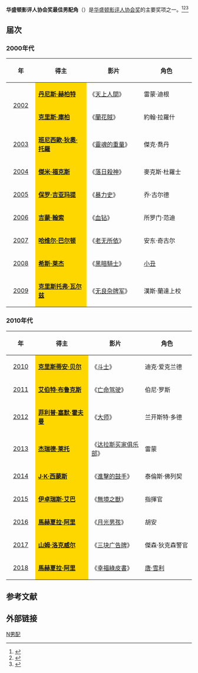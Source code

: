 {{Update|time=2021-12-31T18:26:48+00:00}}
{{noteTA
|G1=Movie
|G2=Show
}}
'''华盛顿影评人协会奖最佳男配角'''（{{lang-en|'''Washington D.C. Area Film Critics Association Award for Best Supporting Actor'''}}）是[[华盛顿特区影评人协会|华盛顿影评人协会奖]]的主要奖项之一。<ref>{{cite web |url=http://yule.sohu.com/20131210/n391544835.shtml |title=华盛顿影评人协会奖揭晓 《为奴十二年》获六奖 |accessdate=2013 |publisher=搜狐网 |work= |language=zh-hans |archive-date=2014-03-29 |archive-url=https://web.archive.org/web/20140329214520/http://yule.sohu.com/20131210/n391544835.shtml |dead-url=no }}</ref><ref>{{cite web |url=http://ent.163.com/12/1212/16/8IHN7E2A00034QN3.html |title=华盛顿影评人协会奖揭晓 《猎杀本拉登》获3奖 |accessdate=2012 |publisher=网易 |work= |language=zh-hans |archive-date=2014-03-29 |archive-url=https://web.archive.org/web/20140329185417/http://ent.163.com/12/1212/16/8IHN7E2A00034QN3.html |dead-url=no }}</ref><ref>{{cite web|url=http://ent.qq.com/a/20111206/000107.htm|title=华盛顿特区影评人协会揭晓 《艺术家》再次折桂|accessdate=2011|publisher=腾讯网|work=|language=zh-hans|deadurl=yes|archiveurl=https://web.archive.org/web/20161110142222/http://ent.qq.com/a/20111206/000107.htm|archivedate=2016-11-10}}</ref>

== 届次 ==
=== 2000年代 ===
{| class="wikitable" width="95%" cellpadding="5"
|-
!width="100"|年
!width="300"|得主
!width="300"|影片
!width="300"|角色
|-
|rowspan="2" style="text-align:center;"| [[第1届华盛顿影评人协会奖|2002]] || style="background:#FFD700;" | '''[[丹尼斯·赫柏特|丹尼斯·赫柏特]]''' || 《[[天上人間_(2002年電影)|天上人間]]》 || 雷蒙·迪根
|-
| style="background:#FFD700;" | '''[[克里斯·庫柏|克里斯·庫柏]]''' || 《[[蘭花賊|蘭花賊]]》 || 約翰·拉羅什
|-
|style="text-align:center;"| [[第2届华盛顿影评人协会奖|2003]] || style="background:#FFD700;" | '''[[班尼西歐·狄奧·托羅|班尼西歐·狄奧·托羅]]''' || 《[[靈魂的重量|靈魂的重量]]》 || 傑克·喬丹 
|-
|style="text-align:center;"| [[第3届华盛顿影评人协会奖|2004]] || style="background:#FFD700;" | '''[[傑米·福克斯|傑米·福克斯]]''' || 《[[落日殺神|落日殺神]]》 || 麥克斯·杜羅士
|-
|style="text-align:center;"| [[第4届华盛顿影评人协会奖|2005]] || style="background:#FFD700;" | '''[[保罗·吉亚玛提|保罗·吉亚玛提]]''' || 《[[暴力史|暴力史]]》 ||  乔·古尔德
|-
|style="text-align:center;"| [[第5届华盛顿影评人协会奖|2006]] || style="background:#FFD700;" | '''[[杰曼·翰苏|吉蒙·翰索]]''' || 《[[血鑽_(電影)|血钻]]》 ||  所罗门·范迪
|-
|style="text-align:center;"| [[第6届华盛顿影评人协会奖|2007]] || style="background:#FFD700;" | '''[[哈維爾·巴登|哈维尔·巴尔顿]]''' || 《[[老无所依|老无所依]]》 ||  安东·奇古尔
|-
|style="text-align:center;"| [[第7届华盛顿影评人协会奖|2008]] ||  style="background:#FFD700;" | '''[[希斯·莱杰|希斯·莱杰]]''' || 《[[黑暗騎士|黑暗騎士]]》 || [[小丑_(角色)|小丑]]
|-
|style="text-align:center;"| [[第8届华盛顿影评人协会奖|2009]] ||  style="background:#FFD700;" |'''[[克里斯托弗·瓦尔兹|克里斯托弗·瓦尔兹]]''' || 《[[无良杂牌军|无良杂牌军]]》 || 漢斯·蘭達上校
|}

=== 2010年代 ===
{| class="wikitable" width="95%" cellpadding="5"
|-
!width="100"|年
!width="300"|得主
!width="300"|影片
!width="300"|角色
|-
|style="text-align:center;"| [[第9届华盛顿影评人协会奖|2010]] ||  style="background:#FFD700;" | '''[[克里斯蒂安·贝尔|克里斯蒂安·贝尔]]''' || 《[[燃燒鬥魂|斗士]]》 ||  迪克·爱克兰德
|-
|style="text-align:center;"| [[第10届华盛顿影评人协会奖|2011]] ||  style="background:#FFD700;" | '''[[艾伯特·布鲁克斯|艾伯特·布鲁克斯]]''' ||《[[亡命驾驶|亡命驾驶]]》 ||  伯尼·罗斯
|-
|style="text-align:center;"| [[第11届华盛顿影评人协会奖|2012]] ||  style="background:#FFD700;" | '''[[菲利普·塞默·霍夫曼|菲利普·塞默·霍夫曼]]'''|| 《[[大师_(电影)|大师]]》 || 兰开斯特·多德
|-
|style="text-align:center;"| [[第12届华盛顿影评人协会奖|2013]] || style="background:#FFD700;" | '''[[杰瑞德·莱托|杰瑞德·莱托]]'''|| 《[[达拉斯买家俱乐部|达拉斯买家俱乐部]]》  ||雷蒙 
|-
|style="text-align:center;"| [[第13届华盛顿影评人协会奖|2014]] || style="background:#FFD700;" | '''[[J·K·西蒙斯|J·K·西蒙斯]]'''|| 《[[進擊的鼓手|進擊的鼓手]]》  ||泰倫斯·佛列契
|-
|style="text-align:center;"| [[第14届华盛顿影评人协会奖|2015]] || style="background:#FFD700;" | '''[[伊卓瑞斯·艾巴|伊卓瑞斯·艾巴]]'''|| 《[[無境之獸|無境之獸]]》  ||指揮官
|-
|style="text-align:center;"| [[第15届华盛顿影评人协会奖|2016]] || style="background:#FFD700;" | '''[[馬赫夏拉·阿里|馬赫夏拉·阿里]]'''|| 《[[月光男孩|月光男孩]]》  || 胡安
|-
|style="text-align:center;"| [[第16届华盛顿影评人协会奖|2017]] || style="background:#FFD700;" | '''[[山姆·洛克威尔|山姆·洛克威尔]]'''|| 《[[三块广告牌|三块广告牌]]》  || 傑森·狄克森警官
|-
|style="text-align:center;"| [[第17届华盛顿影评人协会奖|2018]] || style="background:#FFD700;" | '''[[馬赫夏拉·阿里|馬赫夏拉·阿里]]'''|| 《[[幸福綠皮書|幸福綠皮書]]》  || [[唐纳德·雪利|唐·雪利]]
|}

==参考文献==
{{reflist}}

== 外部链接 ==
{{华盛顿影评人协会奖}}

[[Category:华盛顿影评人协会奖|N男配]]